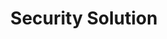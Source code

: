 ---
title: 'Security Solution'
images: 'https://res.cloudinary.com/dzcwvkzmy/image/upload/v1702722303/Bryan%20and%20Beckley/Element/36_aezikt.jpg'
icon: 'https://drive.google.com/file/d/1t2yOMhIdF_5zG20W3CDqtuXySIlCMite/view?usp=sharing'
para: "Safeguard your most vital digital assets with our top-notch cybersecurity solutions. More about our comprehensive protections tailored to your organization."
desc: "At Bryan & Beckley, we provide physical security solutions to safeguard your business. Through partnerships with firms like Integrated Security Systems, we deliver tools to protect your data, people, facilities and assets from threats. Our offerings include access control, automated barriers, building management systems, fire detection, CCTV, intrusion detection and more. With expansive distribution capabilities, we supply leading physical security innovations tailored to your needs - regardless of business scale or scope. Partner with us for comprehensive solutions that defend your infrastructure, property and operations from risk. Our strategic expertise equips you with 360-degree security for total peace of mind."
more: "Bryan & Beckley is a trusted partner dedicated to securing your digital environment. Our strategic focus safeguards your most vital assets - your data, operations and reputation. Partner with us for comprehensive cybersecurity tailored to your organization. Cyber threats pose severe risks that can disrupt operations and cause costly damages without proper security. Bryan & Beckley partners with your organization to provide:- Comprehensive cyber risk assessments identifying vulnerabilities in your systems, networks, and processes. Our experts thoroughly evaluate exposure levels and provide data-driven insights. Robust cybersecurity policies and protocols customized to your unique needs and infrastructure. We help establish effective protections, detection capabilities, and response plans. Ongoing monitoring, maintenance and training to sustain optimal cyber resilience. Our hands-on approach fortifies defences and prepares staff through continuous education. Cutting-edge security technologies that mitigate the latest threats. We stay ahead of emerging risks to keep your systems seamlessly protected. Assistance recovering from and responding to cyber incidents to minimize downtime and destruction. Our rapid support contains damages and gets you back to business."
---